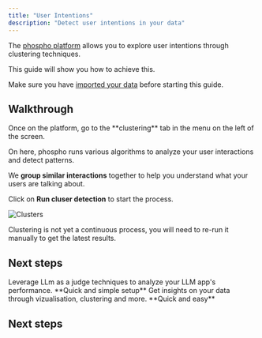 ```yaml
---
title: "User Intentions"
description: "Detect user intentions in your data"
---
```


The [phospho platform](https://phospho.ai/) allows you to explore user intentions through clustering techniques.

This guide will show you how to achieve this.

Make sure you have [imported your data](/guides/getting-started) before starting this guide.

## Walkthrough

<Steps>
<Step>
Once on the platform, go to the **clustering** tab in the menu on the left of the screen.

On here, phospho runs various algorithms to analyze your user interactions and detect patterns.

We **group similar interactions** together to help you understand what your users are talking about.
</Step>
<Step>

Click on **Run cluser detection** to start the process.

![Clusters](../images/guides/user-intentions/clusters.png)
</Step>
</Steps>

<Info>
Clustering is not yet a continuous process, you will need to re-run it manually to get the latest results.
</Info>

## Next steps

<CardGroup>
  <Card title="LLM as a judge" href="/guides/LLM-judge">
    Leverage LLm as a judge techniques to analyze your LLM app's performance.
    **Quick and simple setup**
  </Card>
  <Card title="Understand your data" href="/guides/understand-your-data">
    Get insights on your data through vizualisation, clustering and more.
    **Quick and easy**
  </Card>
</CardGroup>


## Next steps

